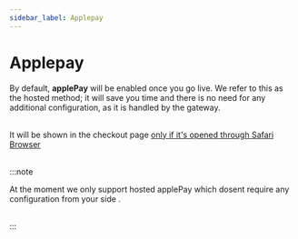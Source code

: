 ```yaml
---
sidebar_label: Applepay
---
```


# Applepay

By default, **applePay** will be enabled once you go live. We refer to this as the hosted method; it will save you time and there is no need for any additional configuration, as it is handled by the gateway.<br></br>

It will be shown in the checkout page <highlight color = 'grey'><u> only if it's opened through Safari Browser</u></highlight> <br></br>

:::note

At the moment we only support hosted applePay which dosent require any configuration from your side .<br></br>

:::

